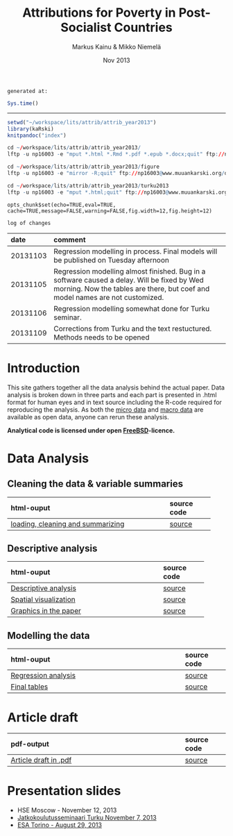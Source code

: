 % Attributions for Poverty in Post-Socialist Countries
% Markus Kainu & Mikko Niemelä
% Nov 2013

`generated at:`
```r
Sys.time()
```
---

<link href="http://markuskainu.fi/material/css/rmarkdown.css" rel="stylesheet" type="text/css" title="compact"></link> <link href='http://fonts.googleapis.com/css?family=Oswald' rel='stylesheet' type='text/css'>

```r
setwd("~/workspace/lits/attrib/attrib_year2013")
library(kaRski)
knitpandoc("index")

cd ~/workspace/lits/attrib/attrib_year2013/
lftp -u np16003 -e "mput *.html *.Rmd *.pdf *.epub *.docx;quit" ftp://np16003@www.muuankarski.org/domains/muuankarski.org/public_html/research/attributions/

cd ~/workspace/lits/attrib/attrib_year2013/figure
lftp -u np16003 -e "mirror -R;quit" ftp://np16003@www.muuankarski.org/domains/muuankarski.org/public_html/research/attributions/figure

cd ~/workspace/lits/attrib/attrib_year2013/turku2013
lftp -u np16003 -e "mput *.html;quit" ftp://np16003@www.muuankarski.org/domains/muuankarski.org/public_html/research/attributions/turku2013
```

```roptsattrib
opts_chunk$set(echo=TRUE,eval=TRUE, cache=TRUE,message=FALSE,warning=FALSE,fig.width=12,fig.height=12)
```


`log of changes`

date      comment
--------  -------------------
20131103  Regression modelling in process. Final models will be published on Tuesday afternoon
20131105  Regression modelling almost finished. Bug in a software caused a delay. Will be fixed by Wed morning. Now the tables are there, but coef and model names are not customized.
20131106  Regression modelling somewhat done for Turku seminar.
20131109  Corrections from Turku and the text restuctured. Methods needs to be opened


# Introduction

This site gathers together all the data analysis behind the actual paper. Data analysis is broken down in three parts and each part is presented in .html format for human eyes and in text source including the R-code required for reproducing the analysis. As both the [micro data](http://www.ebrd.com/pages/research/publications/special/transitionII.shtml) and [macro data](http://www.qog.pol.gu.se/data/) are available as open data, anyone can rerun these analysis.

**Analytical code is licensed under open [FreeBSD](http://en.wikipedia.org/wiki/BSD_licenses#2-clause_license_.28.22Simplified_BSD_License.22_or_.22FreeBSD_License.22.29)-licence.**


# Data Analysis

## Cleaning the data & variable summaries

-------------------
html-ouput                                          source code
------------                                        --------------
[loading, cleaning and summarizing](loadClean.html) [source](loadClean.Rmd)
-------------------

## Descriptive analysis

-------------------
html-ouput                                        source code
------------                                      --------------
[Descriptive analysis](descriptive_analysis.html) [source](descriptive_analysis.Rmd)

[Spatial visualization](mapPlots.html)            [source]((mapPlots.Rmd))


[Graphics in the paper](finalPlots.html)          [source](finalPlots.Rmd)
-------------------


## Modelling the data

-------------------
html-ouput                                                source code
------------                                              --------------
[Regression analysis](regressionModelling.html)           [source](regressionModelling.Rmd)

[Final tables](finalTables.html)                          [source](finalTables.Rmd)
-------------------

# Article draft

-------------------
pdf-output                                                source code
------------                                              --------------
[Article draft in .pdf](article2013.pdf)                  [source](article2013.Rmd)
-------------------



# Presentation slides

- HSE Moscow - November 12, 2013
- [Jatkokoulutusseminaari Turku November 7, 2013](turku2013/slidesTkuJatko20131107.html)
- [ESA Torino - August 29, 2013](torino2013/TorinoSlides2013_final.html)


